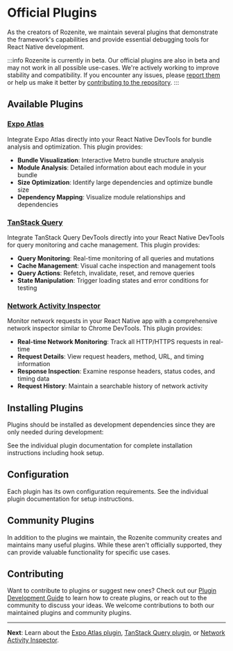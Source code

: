 
# Official Plugins

As the creators of Rozenite, we maintain several plugins that demonstrate the framework's capabilities and provide essential debugging tools for React Native development.

:::info Rozenite is currently in beta.
Our official plugins are also in beta and may not work in all possible use-cases. We're actively working to improve stability and compatibility. If you encounter any issues, please [report them](https://github.com/callstackincubator/rozenite/issues) or help us make it better by [contributing to the repository](https://github.com/callstackincubator/rozenite).
:::

## Available Plugins

### [Expo Atlas](./expo-atlas.md)

Integrate Expo Atlas directly into your React Native DevTools for bundle analysis and optimization. This plugin provides:

- **Bundle Visualization**: Interactive Metro bundle structure analysis
- **Module Analysis**: Detailed information about each module in your bundle
- **Size Optimization**: Identify large dependencies and optimize bundle size
- **Dependency Mapping**: Visualize module relationships and dependencies

### [TanStack Query](./tanstack-query.md)

Integrate TanStack Query DevTools directly into your React Native DevTools for query monitoring and cache management. This plugin provides:

- **Query Monitoring**: Real-time monitoring of all queries and mutations
- **Cache Management**: Visual cache inspection and management tools
- **Query Actions**: Refetch, invalidate, reset, and remove queries
- **State Manipulation**: Trigger loading states and error conditions for testing

### [Network Activity Inspector](./network-activity.md)

Monitor network requests in your React Native app with a comprehensive network inspector similar to Chrome DevTools. This plugin provides:

- **Real-time Network Monitoring**: Track all HTTP/HTTPS requests in real-time
- **Request Details**: View request headers, method, URL, and timing information
- **Response Inspection**: Examine response headers, status codes, and timing data
- **Request History**: Maintain a searchable history of network activity

## Installing Plugins

Plugins should be installed as development dependencies since they are only needed during development:

<PackageManagerTabs command="install -D @rozenite/expo-atlas-plugin" />

<PackageManagerTabs command="install -D @rozenite/tanstack-query-plugin" />

<PackageManagerTabs command="install -D @rozenite/network-activity-plugin" />

See the individual plugin documentation for complete installation instructions including hook setup.

## Configuration

Each plugin has its own configuration requirements. See the individual plugin documentation for setup instructions.

## Community Plugins

In addition to the plugins we maintain, the Rozenite community creates and maintains many useful plugins. While these aren't officially supported, they can provide valuable functionality for specific use cases.

## Contributing

Want to contribute to plugins or suggest new ones? Check out our [Plugin Development Guide](../plugin-development/plugin-development.md) to learn how to create plugins, or reach out to the community to discuss your ideas. We welcome contributions to both our maintained plugins and community plugins.

---

**Next**: Learn about the [Expo Atlas plugin](./expo-atlas.md), [TanStack Query plugin](./tanstack-query.md), or [Network Activity Inspector](./network-activity.md).
